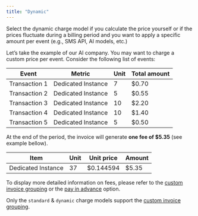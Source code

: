 ```yaml
---
title: "Dynamic"
---
```


Select the dynamic charge model if you calculate the price yourself or if the prices fluctuate during a billing period and you want to apply a specific amount per event (e.g., SMS API, AI models, etc.)

Let’s take the example of our AI company. You may want to charge a custom price per event. Consider the following list of events:

| Event         | Metric             | Unit | Total amount |
| ------------- | ------------------ | ---- | ------------ |
| Transaction 1 | Dedicated Instance | 7    | $0.70        |
| Transaction 2 | Dedicated Instance | 5    | $0.55        |
| Transaction 3 | Dedicated Instance | 10   | $2.20        |
| Transaction 4 | Dedicated Instance | 10   | $1.40        |
| Transaction 5 | Dedicated Instance | 5    | $0.50        |

At the end of the period, the invoice will generate **one fee of $5.35** (see example bellow).

| Item               | Unit | Unit price | Amount |
| ------------------ | ---- | ---------- | ------ |
| Dedicated Instance | 37   | $0.144594  | $5.35  |

To display more detailed information on fees, please refer to the [custom invoice grouping](/guide/invoicing/overview#custom-invoice-grouping) or the [pay in advance](/guide/plans/charges/arrears-vs-advance#charges-paid-in-advance) option.

<Note>

Only the `standard` & `dynamic` charge models support the [custom invoice grouping](/guide/invoicing/overview#custom-invoice-grouping).

</Note>
